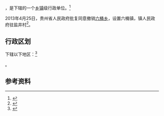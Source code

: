 {{中国乡级行政区|52/01/23/205/000}}

'''{{PAGENAMEBASE}}'''，是{{PRC admin/fullname|52/01/23/205/000|3}}下辖的一个[[乡镇|乡镇]]级行政单位。<ref>{{PRC admin/ref sgc|{{PRC admin/parent|52/01/23/205/000}}}}</ref>

2013年4月25日，贵州省人民政府批复同意撤销[[六桶乡|六桶乡]]，设置六桶镇，镇人民政府驻盐井村<ref>{{Cite web |url=http://www.gzgov.gov.cn/xxgk/zfxxgkpt/szfxxgkml/201507/t20150703_304563.html |title=省人民政府关于同意贵阳市修文县六桶乡洒坪乡六屯乡撤乡设镇的批复（黔府函〔2013〕79号） |accessdate=2017-09-02 |archive-date=2017-09-03 |archive-url=https://web.archive.org/web/20170903035909/http://www.gzgov.gov.cn/xxgk/zfxxgkpt/szfxxgkml/201507/t20150703_304563.html |dead-url=no }}</ref>。

== 行政区划 ==

{{PAGENAMEBASE}}下辖以下地区：<ref>{{PRC admin/ref sgc|52/01/23/205/000}}</ref>

{{PRC admin/children|52/01/23/205/000}}。

== 参考资料 ==

{{reflist}}

{{行政区划小作品}}
{{PRC admin/navcat|52/01/23/205/000}}